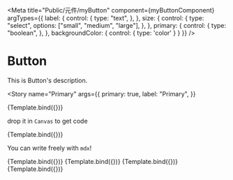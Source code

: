 

<Meta
  title="Public/元件/myButton"
  component={myButtonComponent}
  argTypes={{
    label: {
      control: {
        type: "text",
      },
    },
    size: {
      control: {
        type: "select",
        options: ["small", "medium", "large"],
      },
    },
    primary: {
      control: {
        type: "boolean",
      },
    },
    backgroundColor: {
      control: {
        type: 'color'
      }
    }
  }}
/>



# Button

This is Button's description.

<Story
  name="Primary"
  args={{
    primary: true,
    label: "Primary",
  }}
>
  {Template.bind({})}
</Story>

drop it in `Canvas` to get code

<Canvas>
  <Story
    name="Secondary"
    args={{
      primary: false,
      label: "Secondary",
    }}
  >
    {Template.bind({})}
  </Story>
</Canvas>

You can write freely with `mdx`!

<Canvas>
  <Story
    name="Large"
    args={{
      size: 'large',
      label: "Large",
    }}
  >
    {Template.bind({})}
  </Story>
  <Story
    name="Medium"
    args={{
      size: 'medium',
      label: "Medium",
    }}
  >
    {Template.bind({})}
  </Story>
  <Story
    name="Small"
    args={{
      size: 'small',
      label: "Small",
    }}
  >
    {Template.bind({})}
  </Story>
  <Story
    name="Disable"
    args={{
      disable: true,
      label: "Disable",
    }}
  >
    {Template.bind({})}
  </Story>
</Canvas>

<ArgsTable of={myButtonComponent} />
